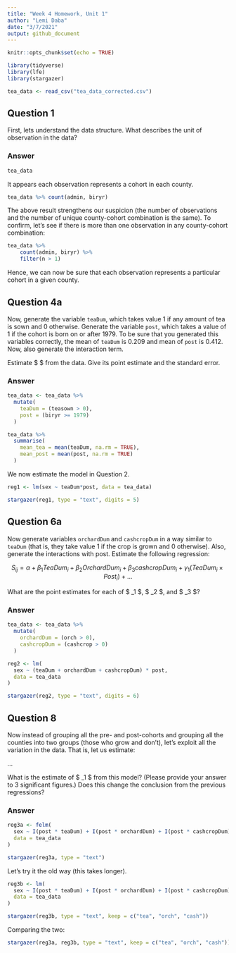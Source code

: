 ```yaml
---
title: "Week 4 Homework, Unit 1"
author: "Lemi Daba"
date: "3/7/2021"
output: github_document
---
```


```r
knitr::opts_chunk$set(echo = TRUE)
```

```r
library(tidyverse)
library(lfe)
library(stargazer)

tea_data <- read_csv("tea_data_corrected.csv")
```


## Question 1

First, lets understand the data structure. What describes the unit of observation in the data?


### Answer

```r
tea_data 
```

It appears each observation represents a cohort in each county.

```r
tea_data %>% count(admin, biryr)
```

The above result strengthens our suspicion (the number of observations and the number of unique county-cohort combination is the same). To confirm, let's see if there is more than one observation in any county-cohort combination:

```r
tea_data %>% 
    count(admin, biryr) %>% 
    filter(n > 1)
```

Hence, we can now be sure that each observation represents a particular cohort in a given county.


## Question 4a

Now, generate the variable `teaDum`, which takes value 1 if any amount of tea is sown and 0 otherwise. Generate the variable `post`, which takes a value of 1 if the cohort is born on or after 1979. To be sure that you generated this variables correctly, the mean of `teaDum` is 0.209 and mean of `post` is 0.412. Now, also generate the interaction term.

Estimate $ \gamma $ from the data. Give its point estimate and the standard error.


### Answer

```r
tea_data <- tea_data %>%
  mutate(
    teaDum = (teasown > 0),
    post = (biryr >= 1979)
  ) 

tea_data %>%
  summarise(
    mean_tea = mean(teaDum, na.rm = TRUE),
    mean_post = mean(post, na.rm = TRUE)
  )
```


We now estimate the model in Question 2.

```r
reg1 <- lm(sex ~ teaDum*post, data = tea_data)

stargazer(reg1, type = "text", digits = 5)
```

## Question 6a

Now generate variables `orchardDum` and `cashcropDum` in a way similar to `teaDum` (that is, they take value 1 if the crop is grown and 0 otherwise). Also, generate the interactions with post. Estimate the following regression:

$$
 S_{ij} = \alpha + \beta_1TeaDum_i + \beta_2OrchardDum_i + \beta_3cashcropDum_i + \gamma_1(TeaDum_i\times Post_i) + ...
$$

What are the point estimates for each of $ \gamma_1 $, $ \gamma_2 $, and $ \gamma_3 $?

### Answer

```r
tea_data <- tea_data %>%
  mutate(
    orchardDum = (orch > 0),
    cashcropDum = (cashcrop > 0)
  )

reg2 <- lm(
  sex ~ (teaDum + orchardDum + cashcropDum) * post,
  data = tea_data
)

stargazer(reg2, type = "text", digits = 6)
```

## Question 8

Now instead of grouping all the pre- and post-cohorts and grouping all the counties into two groups (those who grow and don't), let's exploit all the variation in the data. That is, let us estimate:

...

What is the estimate of $ \gamma_1 $ from this model? (Please provide your answer to 3 significant figures.) Does this change the conclusion from the previous regressions?

### Answer

```r
reg3a <- felm(
  sex ~ I(post * teaDum) + I(post * orchardDum) + I(post * cashcropDum) | admin + biryr,
  data = tea_data
)

stargazer(reg3a, type = "text")
```

Let's try it the old way (this takes longer).

```r
reg3b <- lm(
  sex ~ I(post * teaDum) + I(post * orchardDum) + I(post * cashcropDum) + as.factor(admin) + as.factor(biryr),
  data = tea_data
)

stargazer(reg3b, type = "text", keep = c("tea", "orch", "cash"))
```


Comparing the two:
```r
stargazer(reg3a, reg3b, type = "text", keep = c("tea", "orch", "cash"))
```













